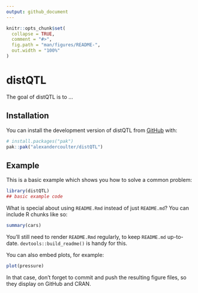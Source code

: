 ```yaml
---
output: github_document
---
```


<!-- README.md is generated from README.Rmd. Please edit that file -->

```r
knitr::opts_chunk$set(
  collapse = TRUE,
  comment = "#>",
  fig.path = "man/figures/README-",
  out.width = "100%"
)
```

# distQTL

<!-- badges: start -->
<!-- badges: end -->

The goal of distQTL is to ...

## Installation

You can install the development version of distQTL from [GitHub](https://github.com/) with:

``` r
# install.packages("pak")
pak::pak("alexandercoulter/distQTL")
```

## Example

This is a basic example which shows you how to solve a common problem:

```r
library(distQTL)
## basic example code
```

What is special about using `README.Rmd` instead of just `README.md`? You can include R chunks like so:

```r
summary(cars)
```

You'll still need to render `README.Rmd` regularly, to keep `README.md` up-to-date. `devtools::build_readme()` is handy for this.

You can also embed plots, for example:

```r
plot(pressure)
```

In that case, don't forget to commit and push the resulting figure files, so they display on GitHub and CRAN.
